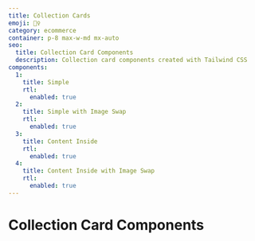 ```yaml
---
title: Collection Cards
emoji: 🙋‍♀️
category: ecommerce
container: p-8 max-w-md mx-auto
seo:
  title: Collection Card Components
  description: Collection card components created with Tailwind CSS
components:
  1:
    title: Simple
    rtl:
      enabled: true
  2:
    title: Simple with Image Swap
    rtl:
      enabled: true
  3:
    title: Content Inside
    rtl:
      enabled: true
  4:
    title: Content Inside with Image Swap
    rtl:
      enabled: true
---
```


# Collection Card Components

<List
  componentsData={componentsArray}
  componentContainer={componentContainer}
/>

